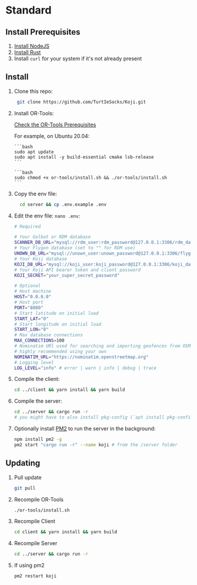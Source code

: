 
# Standard

## Install Prerequisites

1. [Install NodeJS](https://nodejs.dev/en/learn/how-to-install-nodejs/)
1. [Install Rust](https://www.rust-lang.org/tools/install)
1. Install `curl` for your system if it's not already present

## Install

1.  Clone this repo:

    ```bash
     git clone https://github.com/TurtIeSocks/Koji.git
    ```

1.  Install OR-Tools:

    <Callout type="warning" emoji="⚠️">

    [Check the OR-Tools Prerequisites](https://developers.google.com/optimization/install/cpp/binary_linux#prerequisites)

    For example, on Ubuntu 20.04:

        ```bash
        sudo apt update
        sudo apt install -y build-essential cmake lsb-release
        ```

    </Callout>

        ```bash
        sudo chmod +x or-tools/install.sh && ./or-tools/install.sh
        ```

1.  Copy the env file:

    ```bash
      cd server && cp .env.example .env
    ```

1.  Edit the env file: `nano .env`:

    ```bash
    # Required

    # Your Golbat or RDM database
    SCANNER_DB_URL="mysql://rdm_user:rdm_password@127.0.0.1:3306/rdm_database"
    # Your Flygon database (set to "" for RDM use)
    UNOWN_DB_URL="mysql://unown_user:unown_password@127.0.0.1:3306/flygon_database"
    # Your Koji database
    KOJI_DB_URL="mysql://koji_user:koji_password@127.0.0.1:3306/koji_database"
    # Your Koji API bearer token and client password
    KOJI_SECRET="your_super_secret_password"

    # Optional
    # Host machine
    HOST="0.0.0.0"
    # Host port
    PORT="8080"
    # Start latitude on initial load
    START_LAT="0"
    # Start longitude on initial load
    START_LON="0"
    # Max database connections
    MAX_CONNECTIONS=100
    # Nominatim URl used for searching and importing geofences from OSM
    # highly recommended using your own
    NOMINATIM_URL="https://nominatim.openstreetmap.org"
    # Logging level
    LOG_LEVEL="info" # error | warn | info | debug | trace
    ```

1.  Compile the client:

    ```bash
    cd ../client && yarn install && yarn build
    ```

1.  Compile the server:

    ```bash
    cd ../server && cargo run -r
    # you might have to also install pkg-config (`apt install pkg-config`)
    ```

1.  Optionally install [PM2](https://pm2.keymetrics.io/) to run the server in the background:

    ```bash
    npm install pm2 -g
    pm2 start "cargo run -r" --name koji # from the /server folder
    ```

## Updating

1. Pull update

   ```bash
   git pull
   ```

1. Recompile OR-Tools

   ```bash
   ./or-tools/install.sh
   ```

1. Recompile Client

   ```bash
   cd client && yarn install && yarn build
   ```

1. Recompile Server

   ```bash
   cd ../server && cargo run -r
   ```

1. If using pm2

   ```bash
   pm2 restart koji
   ```

